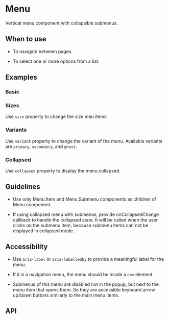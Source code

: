 
<Meta of={Menu} />

# Menu

Vertical menu component with collapsible submenus.

## When to use

- To navigate between pages.

- To select one or more options from a list.

## Examples

### Basic

<Canvas of={Basic} />

### Sizes

Use `size` property to change the size meu items.

<Canvas of={Size} />

### Variants

Use `variant` property to change the variant of the menu. Available variants are `primary`, `secondary`, and `ghost`.

<Canvas of={Variant} />

### Collapsed

Use `collapsed` property to display the menu collapsed.

<Canvas of={Collapsed} />

## Guidelines

- Use only Menu.Item and Menu.Submenu components as children of Menu component.

- If using collapsed menu with submenus, provide onCollapsedChange callback to handle the collapsed state. It will be
  called when the user clicks on the submenu item, because submenu items can not be displayed in collapsed mode.

## Accessibility

- Use `aria-label` or `aria-labelledby` to provide a meaningful label for the menu.

- If it is a navigation menu, the menu should be inside a `nav` element.

- Submenus of this menu are disabled not in the popup, but next to the menu item that opens them. So they are accessible
  keyboard arrow up/down buttons similarly to the main menu items.

## API

<ArgTypes />
